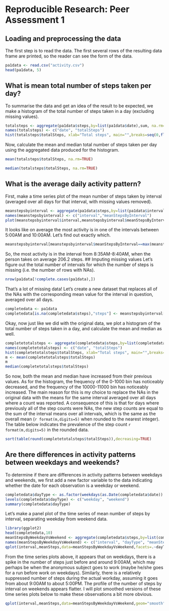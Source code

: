 # Reproducible Research: Peer Assessment 1


## Loading and preprocessing the data  
The first step is to read the data. The first several rows of the resulting data frame are printed, so the reader can see the form of the data.
```r
pa1data <- read.csv("activity.csv")  
head(pa1data, 5)
```  

## What is mean total number of steps taken per day?
To summarise the data and get an idea of the result to be expected, we make a histogram of the total number of steps taken in a day (excluding missing values).
```r
totalsteps <- aggregate(pa1data$steps,by=list(pa1data$date),sum, na.rm=TRUE)
names(totalsteps) <- c("date", "totalSteps")
hist(totalsteps$totalSteps, xlab="Total steps", main="",breaks=seq(0,floor(max(totalsteps$totalSteps)/1000+1)*1000,1000))
```
Now, calculate the mean and median total number of steps taken per day using the aggregated data produced for the histogram.
```r
mean(totalsteps$totalSteps, na.rm=TRUE)
```

```r
median(totalsteps$totalSteps, na.rm=TRUE)
```

## What is the average daily activity pattern?
First, make a time series plot of the mean number of steps taken by interval (averaged over all days for that interval, with missing values removed).
```r
meanstepsbyinterval <- aggregate(pa1data$steps,by=list(pa1data$interval),mean,na.rm=TRUE)
names(meanstepsbyinterval) <- c("interval","meanStepsByInterval")
plot(meanstepsbyinterval$interval,meanstepsbyinterval$meanStepsByInterval,type="l",xlab="Interval",ylab="Mean steps taken",main="Daily Activity Pattern")
```
It looks like on average the most activity is in one of the intervals between 5:00AM and 10:00AM. Let's find out exactly which.
```r
meanstepsbyinterval[meanstepsbyinterval$meanStepsByInterval==max(meanstepsbyinterval$meanStepsByInterval),]
```
So, the most activity is in the interval from 8:35AM-8:40AM, when the person takes on average 206.2 steps.
## Imputing missing values
Let's figure out the total number of intervals for which the number of steps is missing (i.e. the number of rows with NAs).
```r
nrow(pa1data[!complete.cases(pa1data),])
```
That's a lot of missing data! Let's create a new dataset that replaces all of the NAs with the corresponding mean value for the interval in question, averaged over all days.

```r
completedata <- pa1data
completedata[is.na(completedata$steps),"steps"] <- meanstepsbyinterval[match(completedata[is.na(completedata$steps),"interval"],meanstepsbyinterval$interval),"meanStepsByInterval"]
```
Okay, now just like we did with the original data, we plot a histogram of the total number of steps taken in a day, and calculate the mean and median as well.
```r
completetotalsteps <- aggregate(completedata$steps,by=list(completedata$date),sum)
names(completetotalsteps) <- c("date", "totalSteps")
hist(completetotalsteps$totalSteps, xlab="Total steps", main="",breaks=seq(0,floor(max(completetotalsteps$totalSteps)/1000+1)*1000,1000))
m <- mean(completetotalsteps$totalSteps)
m
median(completetotalsteps$totalSteps)
```
So now, both the mean and median have increased from their previous values. As for the histogram, the frequency of the 0-1000 bin has noticeably decreased, and the frequency of the 10000-11000 bin has noticeably increased. The main reason for this is my choice to replace the NAs in the original data with the means for the same interval averaged over all days where a count was reported. A consequence of this is that for days where previously all of the step counts were NAs, the new step counts are equal to the sum of the interval means over all intervals, which is the same as the overall mean (`r format(m,digits=5)` when rounded to the nearest integer). The table below indicates the prevalence of the step count `r format(m,digits=5)` in the rounded data.
```r
sort(table(round(completetotalsteps$totalSteps)),decreasing=TRUE)
```
## Are there differences in activity patterns between weekdays and weekends?
To determine if there are differences in activity patterns between weekdays and weekends, we first add a new factor variable to the data indicating whether the date for each observation is a weekday or weekend.
```r
completedata$dayType <- as.factor(weekdays(as.Date(completedata$date)) %in% c("Saturday", "Sunday"))
levels(completedata$dayType) <- c("weekday", "weekend")
summary(completedata$dayType)
```
Let's make a panel plot of the time series of mean number of steps by interval, separating weekday from weekend data.
```r
library(ggplot2)
head(completedata,10)
meanStepsByWeekdayVsWeekend <- aggregate(completedata$steps,by=list(completedata$interval,completedata$dayType),mean)
names(meanStepsByWeekdayVsWeekend) <- c("interval", "dayType", "meanSteps")
qplot(interval,meanSteps,data=meanStepsByWeekdayVsWeekend,facets=.~dayType,geom="line",xlab="Interval",ylab="Number of steps")
```
From the time series plots above, it appears that on weekdays, there is a spike in the number of steps just before and around 9:00AM, which may perhaps be when the anonymous subject goes to work (maybe he/she goes for a run before work on weekdays). Similarly, there is a relatively suppressed number of steps during the actual workday, assuming it goes from about 9:00AM to about 5:00PM. The profile of the number of steps by interval on weekends appears flatter. I will plot smoothed versions of these time series plots below to make these observations a bit more obvious.
```r
qplot(interval,meanSteps,data=meanStepsByWeekdayVsWeekend,geom="smooth",color=dayType,method="loess",xlab="Interval",ylab="Number of steps")
```